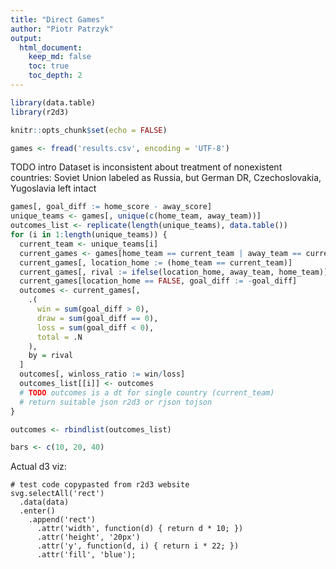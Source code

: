 ```yaml
---
title: "Direct Games"
author: "Piotr Patrzyk"
output: 
  html_document:
    keep_md: false
    toc: true
    toc_depth: 2
---
```


```r
library(data.table)
library(r2d3)

knitr::opts_chunk$set(echo = FALSE)
```

```r
games <- fread('results.csv', encoding = 'UTF-8')
```

TODO intro Dataset is inconsistent about treatment of nonexistent countries: Soviet Union labeled as Russia, but German DR, Czechoslovakia, Yugoslavia left intact

```r
games[, goal_diff := home_score - away_score]
unique_teams <- games[, unique(c(home_team, away_team))]
outcomes_list <- replicate(length(unique_teams), data.table())
for (i in 1:length(unique_teams)) {
  current_team <- unique_teams[i]
  current_games <- games[home_team == current_team | away_team == current_team, ]
  current_games[, location_home := (home_team == current_team)]
  current_games[, rival := ifelse(location_home, away_team, home_team)]
  current_games[location_home == FALSE, goal_diff := -goal_diff]
  outcomes <- current_games[,
    .(
      win = sum(goal_diff > 0),
      draw = sum(goal_diff == 0),
      loss = sum(goal_diff < 0),
      total = .N
    ),
    by = rival
  ]
  outcomes[, winloss_ratio := win/loss]
  outcomes_list[[i]] <- outcomes
  # TODO outcomes is a dt for single country (current_team)
  # return suitable json r2d3 or rjson tojson
}

outcomes <- rbindlist(outcomes_list)

bars <- c(10, 20, 40)
```

Actual d3 viz:

```d3
# test code copypasted from r2d3 website
svg.selectAll('rect')
  .data(data)
  .enter()
    .append('rect')
      .attr('width', function(d) { return d * 10; })
      .attr('height', '20px')
      .attr('y', function(d, i) { return i * 22; })
      .attr('fill', 'blue');
```


